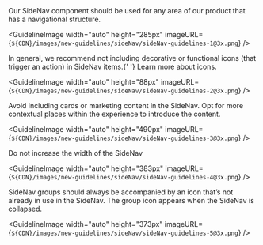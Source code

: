 
<Body
  className={css`
    margin-top: 24px;
  `}
>
  Our SideNav component should be used for any area of our product that has a
  navigational structure.
</Body>

<GuidelineImage
  width="auto"
  height="285px"
  imageURL={`${CDN}/images/new-guidelines/sideNav/sideNav-guidelines-1@3x.png`}
/>

<Body>
  In general, we recommend not including decorative or functional icons (that
  trigger an action) in SideNav items.{' '}
  <Link href="https://www.mongodb.design/component/icon/guidelines/">
    Learn more about icons.
  </Link>
</Body>

<GuidelineImage
  width="auto"
  height="88px"
  imageURL={`${CDN}/images/new-guidelines/sideNav/sideNav-guidelines-2@3x.png`}
/>

<Body>
  Avoid including cards or marketing content in the SideNav. Opt for more
  contextual places within the experience to introduce the content.
</Body>

<GuidelineImage
  width="auto"
  height="490px"
  imageURL={`${CDN}/images/new-guidelines/sideNav/sideNav-guidelines-3@3x.png`}
/>

<Body>Do not increase the width of the SideNav</Body>

<GuidelineImage
  width="auto"
  height="383px"
  imageURL={`${CDN}/images/new-guidelines/sideNav/sideNav-guidelines-4@3x.png`}
/>

<Body>
  SideNav groups should always be accompanied by an icon that’s not already in
  use in the SideNav. The group icon appears when the SideNav is collapsed.
</Body>

<GuidelineImage
  width="auto"
  height="373px"
  imageURL={`${CDN}/images/new-guidelines/sideNav/sideNav-guidelines-5@3x.png`}
/>
